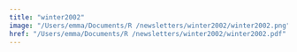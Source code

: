 ```yaml
---
title: "winter2002"
image: "/Users/emma/Documents/R /newsletters/winter2002/winter2002.png"
href: "/Users/emma/Documents/R /newsletters/winter2002/winter2002.pdf"
---
```

